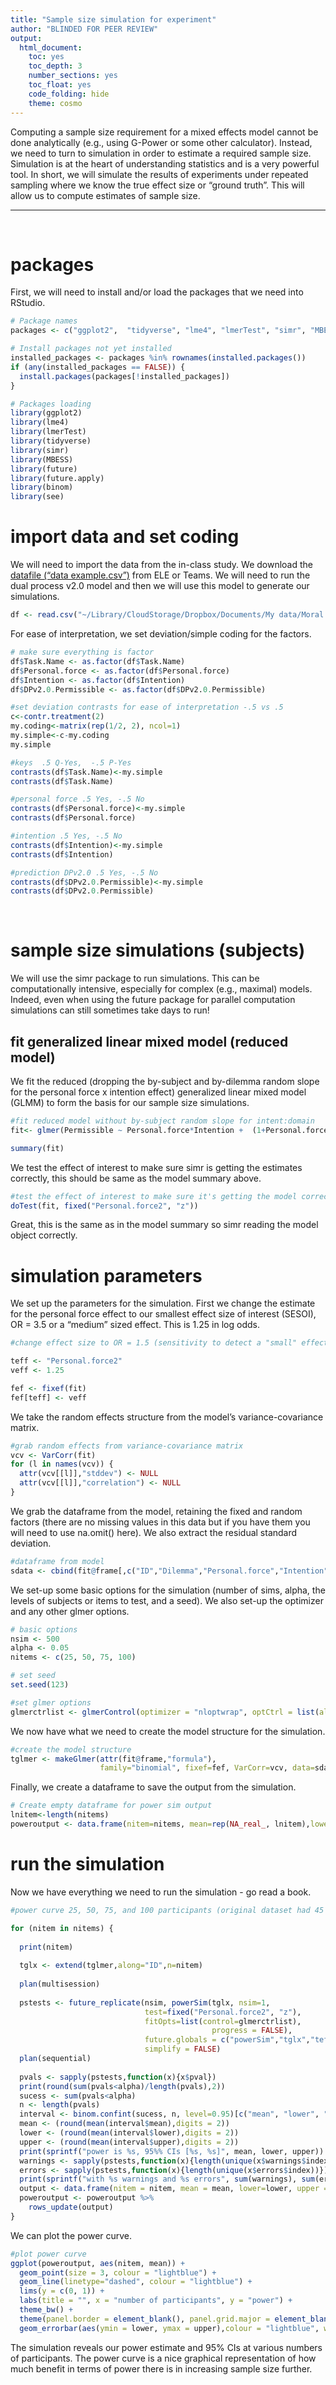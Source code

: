```yaml
---
title: "Sample size simulation for experiment"
author: "BLINDED FOR PEER REVIEW"
output:
  html_document:
    toc: yes
    toc_depth: 3
    number_sections: yes
    toc_float: yes
    code_folding: hide
    theme: cosmo
---
```


Computing a sample size requirement for a mixed effects model cannot be done analytically (e.g., using G-Power or some other calculator). Instead, we need to turn to simulation in order to estimate a required sample size. Simulation is at the heart of understanding statistics and is a very powerful tool. In short, we will simulate the results of experiments under repeated sampling where we know the true effect size or "ground truth". This will allow us to compute estimates of sample size.  

***

<br>

# packages
First, we will need to install and/or load the packages that we need into RStudio.
```r
# Package names
packages <- c("ggplot2",  "tidyverse", "lme4", "lmerTest", "simr", "MBESS","future","future.apply","binom", "see")

# Install packages not yet installed
installed_packages <- packages %in% rownames(installed.packages())
if (any(installed_packages == FALSE)) {
  install.packages(packages[!installed_packages])
}

# Packages loading
library(ggplot2)
library(lme4)
library(lmerTest)
library(tidyverse)
library(simr)
library(MBESS)
library(future)
library(future.apply)
library(binom)
library(see)

```

# import data and set coding
We will need to import the data from the in-class study. We download the [datafile ("data example.csv")](https://ele.exeter.ac.uk/course/view.php?id=10296) from ELE or Teams. We will need to run the dual process v2.0 model and then we will use this model to generate our simulations. 

```r
df <- read.csv("~/Library/CloudStorage/Dropbox/Documents/My data/Moral sense task/practical/data example.csv")
```

For ease of interpretation, we set deviation/simple coding for the factors.
```r
# make sure everything is factor
df$Task.Name <- as.factor(df$Task.Name)
df$Personal.force <- as.factor(df$Personal.force)
df$Intention <- as.factor(df$Intention)
df$DPv2.0.Permissible <- as.factor(df$DPv2.0.Permissible)

#set deviation contrasts for ease of interpretation -.5 vs .5
c<-contr.treatment(2)
my.coding<-matrix(rep(1/2, 2), ncol=1)
my.simple<-c-my.coding
my.simple

#keys  .5 Q-Yes,  -.5 P-Yes 
contrasts(df$Task.Name)<-my.simple
contrasts(df$Task.Name)

#personal force .5 Yes, -.5 No
contrasts(df$Personal.force)<-my.simple
contrasts(df$Personal.force)

#intention .5 Yes, -.5 No
contrasts(df$Intention)<-my.simple
contrasts(df$Intention)

#prediction DPv2.0 .5 Yes, -.5 No 
contrasts(df$DPv2.0.Permissible)<-my.simple
contrasts(df$DPv2.0.Permissible)

```
<br> 

# sample size simulations (subjects)
We will use the simr package to run simulations. This can be computationally intensive, especially for complex (e.g., maximal) models. Indeed, even when using the future package for parallel computation simulations can still sometimes take days to run!

## fit generalized linear mixed model (reduced model)
We fit the reduced (dropping the by-subject and by-dilemma random slope for the personal force x intention effect) generalized linear mixed model (GLMM) to form the basis for our sample size simulations.
```r
#fit reduced model without by-subject random slope for intent:domain 
fit<- glmer(Permissible ~ Personal.force*Intention +  (1+Personal.force+Intention|ID) + (1+Personal.force+Intention|Dilemma),  data=df, family = binomial(link = "logit"), control = glmerControl(optimizer = "nloptwrap", optCtrl = list(algorithm =  "NLOPT_LN_NELDERMEAD")))

summary(fit)
```
We test the effect of interest to make sure simr is getting the estimates correctly, this should be same as the model summary above.

```r
#test the effect of interest to make sure it's getting the model correctly, this should be same as standard model  
doTest(fit, fixed("Personal.force2", "z"))
```
Great, this is the same as in the model summary so simr reading the model object correctly.

# simulation parameters
We set up the parameters for the simulation. First we change the estimate for the personal force effect to our smallest effect size of interest (SESOI), OR = 3.5 or a "medium" sized effect. This is 1.25 in log odds.

```r
#change effect size to OR = 1.5 (sensitivity to detect a "small" effect)

teff <- "Personal.force2"
veff <- 1.25

fef <- fixef(fit)
fef[teff] <- veff
```
We take the random effects structure from the model's variance-covariance matrix.

```r
#grab random effects from variance-covariance matrix
vcv <- VarCorr(fit)
for (l in names(vcv)) {
  attr(vcv[[l]],"stddev") <- NULL
  attr(vcv[[l]],"correlation") <- NULL
}
```
We grab the dataframe from the model, retaining the fixed and random factors (there are no missing values in this data but if you have them you will need to use na.omit() here). We also extract the residual standard deviation.

```r
#dataframe from model
sdata <- cbind(fit@frame[,c("ID","Dilemma","Personal.force","Intention")])
```

We set-up some basic options for the simulation (number of sims, alpha, the levels of subjects or items to test, and a seed). We also set-up the optimizer and any other glmer options.

```r
# basic options
nsim <- 500
alpha <- 0.05
nitems <- c(25, 50, 75, 100)

# set seed 
set.seed(123)

#set glmer options
glmerctrlist <- glmerControl(optimizer = "nloptwrap", optCtrl = list(algorithm =  "NLOPT_LN_NELDERMEAD"))
```
We now have what we need to create the model structure for the simulation.

```r
#create the model structure
tglmer <- makeGlmer(attr(fit@frame,"formula"), 
                    family="binomial", fixef=fef, VarCorr=vcv, data=sdata)
```

Finally, we create a dataframe to save the output from the simulation. 

```r
# Create empty dataframe for power sim output
lnitem<-length(nitems)
poweroutput <- data.frame(nitem=nitems, mean=rep(NA_real_, lnitem),lower=rep(NA_real_, lnitem), upper=rep(NA_real_, lnitem), warnings=rep(NA_real_, lnitem), errors=rep(NA_real_, lnitem))
```

# run the simulation
Now we have everything we need to run the simulation - go read a book.   
```r
#power curve 25, 50, 75, and 100 participants (original dataset had 45 participants) with 104 scenarios

for (nitem in nitems) {
  
  print(nitem)
  
  tglx <- extend(tglmer,along="ID",n=nitem)
  
  plan(multisession)
  
  pstests <- future_replicate(nsim, powerSim(tglx, nsim=1,   
                              test=fixed("Personal.force2", "z"),
                              fitOpts=list(control=glmerctrlist),
                                             progress = FALSE),
                              future.globals = c("powerSim","tglx","teff","glmerctrlist"),
                              simplify = FALSE)
  plan(sequential)
  
  pvals <- sapply(pstests,function(x){x$pval})
  print(round(sum(pvals<alpha)/length(pvals),2))
  sucess <- sum(pvals<alpha)
  n <- length(pvals)
  interval <- binom.confint(sucess, n, level=0.95)[c("mean", "lower", "upper")]
  mean <- (round(mean(interval$mean),digits = 2))
  lower <- (round(mean(interval$lower),digits = 2))
  upper <- (round(mean(interval$upper),digits = 2))
  print(sprintf("power is %s, 95%% CIs [%s, %s]", mean, lower, upper))
  warnings <- sapply(pstests,function(x){length(unique(x$warnings$index))})
  errors <- sapply(pstests,function(x){length(unique(x$errors$index))})
  print(sprintf("with %s warnings and %s errors", sum(warnings), sum(errors)))
  output <- data.frame(nitem = nitem, mean = mean, lower=lower, upper = upper, warnings = sum(warnings), errors = sum(errors))
  poweroutput <- poweroutput %>% 
    rows_update(output)
}
```
We can plot the power curve.   

```r
#plot power curve
ggplot(poweroutput, aes(nitem, mean)) +        
  geom_point(size = 3, colour = "lightblue") +
  geom_line(linetype="dashed", colour = "lightblue") +
  lims(y = c(0, 1)) +
  labs(title = "", x = "number of participants", y = "power") +
  theme_bw() + 
  theme(panel.border = element_blank(), panel.grid.major = element_blank(),panel.grid.minor = element_blank(), axis.line = element_line(colour = "black"))+
  geom_errorbar(aes(ymin = lower, ymax = upper),colour = "lightblue", width = 2)
```

The simulation reveals our power estimate and 95% CIs at various numbers of participants. The power curve is a nice graphical representation of how much benefit in terms of power there is in increasing sample size further.